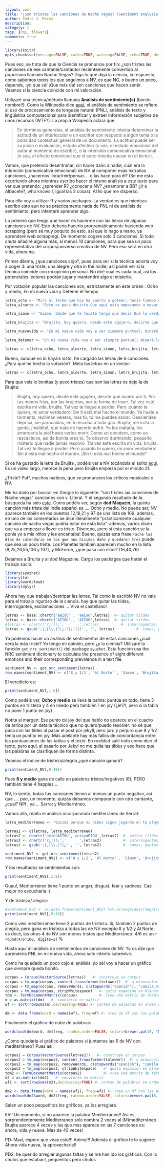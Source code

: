 ```yaml
---
layout: post
title: "¿Son tristes las canciones de Nacho Vegas? (Sentiment analysis of NV lyrics)"
author: Pedro J. Perez
description: 
category: r
tags: [PNL, flowers]
comments: true
---
```


```r
library(knitr)
opts_chunk$set(message=FALSE, cache=TRUE, warning=FALSE, echo=TRUE, dev="jpeg" )
```


Pues eso, se trata de que la Ciencia se pronuncie por fin: ¿son tristes las canciones de ese cantante/cantautor recientemente convertido al populismo llamado Nacho Vegas? Diga lo que diga la ciencia, la respuesta, como sabemos todos los que seguimos a NV, es que NO, o bueno un poco, depende, ¡yo que sé! ¡Que más da! son canciones que hacen sentir. Veamos si la ciencia coincide con mi valoración.  

Utilizaré una técnica/método llamada **Analisis de sentimiento(s)** (bonito nombre!!). Como la Wikipedia dice [aquí](https://es.wikipedia.org/wiki/An%C3%A1lisis_de_sentimiento), el análisis de sentimiento se refiere al uso de procesamiento de lenguaje natural (PNL), análisis de texto y lingüística computacional para identificar y extraer información subjetiva de unos recursos (WTF?). La propia Wikipedia aclara que:  

> En términos generales, el análisis de sentimiento intenta determinar la actitud de un interlocutor o un escritor con respecto a algún tema o la polaridad contextual general de un documento. La actitud puede ser su juicio o evaluación, estado afectivo (o sea, el estado emocional del autor al momento de escribir), o la intención comunicativa emocional (o sea, el efecto emocional que el autor intenta causar en el lector).   

Vamos, que pretendo desentrañar, sin hacer daño a nadie, cual era la intención (comunicativa emocional) de NV al componer esas extrañas canciones, ¿hacernos llorar/reír/pensar.... o las hace para él? (Se me esta ocurriendo ahora mientras escribo hacer el mismo análisis a este texto para ver que pretendo: ¿aprender R? ¿conocer a NV? ¿enamorar a BB? ¿ir a Albacete?, who knows!!, igual las 3 cosas). Al lío que me disperso.  

Para ello voy a utilizar R y varios packages. La verdad es que mientras escribo esto aun no se prácticamente nada de PNL ni de análisis de sentimiento, pero intentaré aprender algo.   


Lo primero que tengo que hacer es hacerme con las letras de algunas canciones de NV. Esto debería hacerlo programáticamente haciendo web scrapping (pero sé muy poquito de esto, así que lo hago a mano, ya aprenderé web scrapping). De momento cogeré solo 3 canciones. Si todo chuta añadiré alguna más, al menos 10 canciones, para que sea un poco representativo del corpus/universo creativo de NV. Pero eso será en otra vida, ahora no.   

Primer dilema, ¿que canciones cojo?, pues para ver si la técnica acierta voy a coger 3: una triste, una alegre y otra in the midle; así podré ver si la técnica coincide con mi opinión personal. No diré cual es cada cual, así los potenciales lectores podrán jugar y mantendré algo el misterio.  

Por votación popular las canciones son, estrictamente en este orden : Ocho y medio, En mi nueva vida y Detener el tiempo


```r

letra_ocho <- "Miro al techo que hoy ha vuelto a gotear; hacía tiempo que no llovía así. Y cada gota golpeando contra los cacharros de metal me hace pensar unas veces en sangre y otras veces en ti. Lo que en realidad viene a ser lo mismo. Lo que, por crueldad, viene a dar igual. O puede ser un ángel que una vez perdió la fe y fue expulsado, y que ha venido a agonizar justo encima de mi hogar y estas gotas sean sus lágrimas. O puede que sea hora de entrar ya en razón y llegar a comprender que dentro de este horror no hay literatura, no, y eso tú lo sabes bien a fuerza de caer en una trampa mortal que en el tiempo dura ya ocho años y medio. Seré muy breve; te quiero, y esto duele. Y vino un pájaro a posarse en mi ventana. Tenía una ala rota y su plumaje era gris y azul. Y al acercar mi mano y comprobar que no echaba a volar supe de inmediato que lo enviabas tú. Lo tomé entre mis garras y lo dejé morir, y cuando lo hizo aún llovía aquí. Y la sangre al gotear entre zarpas de animal presagió mi suerte, como una ave que voló de Madrid hacia Gijón aun herida de muerte, reescribiendo la espiral de prometer hacerlo bien, cometer un nuevo error, no saber pedir perdón o pedirlo demasiadas veces. Y aunque ahora escupo una oración helado de terror ningún dios responde aún. ¿Soy yo el que no ve o es que todavía no se hizo la luz? Seré muy breve; te extraño, y esto duele. Y trato de encontrar una salida pero no recuerdo ni por dónde hemos entrado aquí. Y contemplo junto a mí el cadáver del que fui ?según tú- en una ocasión, y es la mancha de humedad la de la herida mortal impregnada en el colchón, y ahora que te oigo llorar en lugar de ir hacia ti me vuelvo a anestesiar y me limito a subir el volumen del televisor, o me concentro en recordar, para no pensar en ti, que tendría que llamar y que alguien venga a reparar la gotera de una puta vez, que ya cansé de recoger litros de agua gris, gris como un metal que un día relució y hoy lo cubre suciedad. ¿Qué se hace para amar lo que quise despreciar ya una y mil veces? Seré muy breve; te he perdido, y esto duele"
letra_alnorte <- "Esto es para decirte Que aquí esta empezando a nevar La playa parece un oso Que duerme junto al mar Es una extraña mañana De febrero en Gijón Hoy siento mucho más lejos Aquellas noches de calor Y esto es para decirte Lo mucho que pienso en ti Hay hielo sobre los coches ¿Alguna vez viviste aquí? Perdona, no logro recordar Miré por mi ventana Conozco estas calles tan bien Te buscaré con la mente Aunque no te alcance a ver Y recordé viendo el Muro Algo que un buen día te oí Vivo al norte del norte Hace frío en mi país Lejos de todo, lejos de ti Y si alguna vez te hice daño En este u otro rincón Quiero que sepas con esto Que no era mi intención Que si lo era, no eras tú la razón Y un día tuve noticias De un extranjero sin voz Decía ser tu amante Y si lo era, ¿quién era yo? Creo que hablé demasiado Ahora tengo que salir Sigue nevando ahí fuera Cuídate mucho y sé feliz Te quiere,"

letra_simon <- "Simón, desde que te fuiste tengo que decir Que la verdad, no estamos nada mal sin ti También es cierto que podríamos estar mejor Pero ya ves, las buenas cosas mueren bajo el sol Y ahora es la memoria mi guía Porque eso sí, pienso en ti cada día Desde aquella mañana de agosto Reinventada hasta la saciedad Sin lograr encontrar nada de nada Ni una explicación ni un porqué Al que poder aferrarme (Y ahora no sé por qué Viene a mi mente el colchón Que tuvimos que bajar Javi y yo a la basura Sin poder dejar de mirar esa mancha oscura Que allí nos dejaste como herencia y recuerdo Antes de partir en tu último viaje Probablemente al infierno)  Y me vas a disculpar Si nunca te llevo rosas Me vas a permitir Contar algunas cosas Sobre lo poco que sé De tus días de vino y rosas Con todas las bromas Como aquella en que al pasar delante de una funeraria Nos decías agachaos, no vaya a ser Que os tomen las medidas Ese era tu consejo, tu sabio consejo Y no estuvo mal, pero se te olvidó Algo importante: Tú también tenías que agacharte Sí, tú también tenías que agacharte Pero nunca quisiste cuidarte No, nunca quisiste cuidarte.  Y quiero pensar que por una vez Hice algo mejor que tú Quiero pensar que por una vez Hice algo mejor Que tú que ni siquiera Acabaste esa carta de despedida Que en el ordenador Santi encontró perdida Y ahora que perdiste tan absurdamente la partida Ahora estoy cansado Y hasta tengo miedo de mi propia vida Y sé que lo tendré toda la puta vida Decida lo que decida  Bueno, al final tal vez tuviste suerte Porque tal vez dímelo tú Mejor que ser un hombre solo y arruinado Resulte ser, como dijo el juez, el finado (Mientras se tapaba la nariz con su pañuelo) Y desde cualquier lugar Dondequiera que ahora te estés pudriendo Sólo quiero que sepas que ya no te tengo miedo Que ahora estoy cansado Y sólo tengo miedo de mi propia vida Y que sé que lo tendré Toda la puta vida Decida lo que decida  Como tú siempre decías Formalidad poca, pero que dure Como tú siempre decías  Gracias  Así es y así será Toda mi vida Decida lo que decida."

letra_brujita <- "Brujita, hoy quiero, desde este agujero, decirte que muero por ti. Por tus manos frías, por las brujerías, por tu forma de toser.  Tal vez esté escrita mi vida, brujita. Tal vez te llegue a perder. Pero ¡cuánto te quiero, mi amor verdadero! Sin ti está mal hecho el mundo.  Ya huele a tormenta, rechinan veletas, mas tú, tú me puedes salvar. Desciendes deprisa, sin paracaídas, en tu escoba a todo gas.  Brujita, me irrita la gente, ¡maldita!, que trata de hacerte sufrir. Yo los mataría, les arrancaría la piel hasta verlos morir.  Como un cocotero, como un rascacielos, así de bonita eres tú. Te observo durmiendo, pequeño misterio que nadie jamás resolvió.  Tal vez esté escrita mi vida, brujita. Tal vez te llegue a perder. Pero ¡cuánto te quiero, mi amor verdadero! Sin ti está mal hecho el mundo. ¡Sin ti está mal hecho el mundo!"

letra_nuevavida <- "En mi nueva vida voy a ser siempre puntual; minaré las dudas que haya acerca de mi seriedad.  En mi nueva vida me haré llamar librepensador; leeré el Época y otras revistas de humor.  En mi nueva vida llamaré a mi madre más; le haré saber que su hijo la quiere más que el que más.  En mi nueva vida solo envejeceré; cada vez que tenga un poco de tiempo que perder.  En mi nueva vida no habrá drogas ni alcohol; dedicaré las tardes a contemplar puestas de sol.  En mi nueva vida abrazaré una nueva fe; una que me invente y que haga trascender el ser.  Pero ¿no lo ves, no lo ves, no lo ves? Ahora estoy perdido en mi canción, así que todo eso será en mi nueva vida pero ahora no. Ahora mismo no, ahora no, señor; todo cambiará en mi nueva vida pero ahora no.  En mi nueva vida quedaré con mi nuevo amor para la merienda cada tarde en la López-Ibor.  En mi nueva vida nada me asemejará a los seres humanos salvo el hecho de ser uno de ellos más.  En mi nueva vida lograré gritar al fin: esta es mi tara, mi única razón para vivir.  En mi nueva vida sabré hablar con autoridad, ahora del tocino, ahora de la velocidad.  Pero ¿no lo ves, no lo ves, no lo ves? Ahora estoy perdido en mi canción, así que todo eso será en mi nueva vida pero ahora no. Ahora mismo no, ahora no, señor; todo cambiará en mi nueva vida pero ahora no.  En mi nueva vida lo haré mejor. En mi nueva vida, a lo mejor.  ¿No lo ves, no lo ves, no lo ves? Ahora estoy perdido en mi canción, así que todo eso será en mi nueva vida pero ahora no. Ahora mismo no, ahora no, señor; todo cambiará en mi nueva vida pero ahora no. Ahora solo espero ver un nuevo cambio de estación, y todo cambiará en mi nueva vida pero ahora no."

letra_detener <- "En mi nueva vida voy a ser siempre puntual; minaré las dudas que haya acerca de mi seriedad.  En mi nueva vida me haré llamar librepensador; leeré el Época y otras revistas de humor.  En mi nueva vida llamaré a mi madre más; le haré saber que su hijo la quiere más que el que más.  En mi nueva vida solo envejeceré; cada vez que tenga un poco de tiempo que perder.  En mi nueva vida no habrá drogas ni alcohol; dedicaré las tardes a contemplar puestas de sol.  En mi nueva vida abrazaré una nueva fe; una que me invente y que haga trascender el ser.  Pero ¿no lo ves, no lo ves, no lo ves? Ahora estoy perdido en mi canción, así que todo eso será en mi nueva vida pero ahora no. Ahora mismo no, ahora no, señor; todo cambiará en mi nueva vida pero ahora no.  En mi nueva vida quedaré con mi nuevo amor para la merienda cada tarde en la López-Ibor.  En mi nueva vida nada me asemejará a los seres humanos salvo el hecho de ser uno de ellos más.  En mi nueva vida lograré gritar al fin: esta es mi tara, mi única razón para vivir.  En mi nueva vida sabré hablar con autoridad, ahora del tocino, ahora de la velocidad.  Pero ¿no lo ves, no lo ves, no lo ves? Ahora estoy perdido en mi canción, así que todo eso será en mi nueva vida pero ahora no. Ahora mismo no, ahora no, señor; todo cambiará en mi nueva vida pero ahora no.  En mi nueva vida lo haré mejor. En mi nueva vida, a lo mejor.  ¿No lo ves, no lo ves, no lo ves? Ahora estoy perdido en mi canción, así que todo eso será en mi nueva vida pero ahora no. Ahora mismo no, ahora no, señor; todo cambiará en mi nueva vida pero ahora no. Ahora solo espero ver un nuevo cambio de estación, y todo cambiará en mi nueva vida pero ahora no."

letras <- c(letra_ocho, letra_alnorte, letra_simon, letra_brujita, letra_nuevavida, letra_detener)

```  

Bueno, aunque no lo hayáis visto, he cargado las letras de 6 canciones. ¿Para qué he hecho la votación?. Meto las letras en un vector:  



```r
letras <- c(letra_ocho, letra_alnorte, letra_simon, letra_brujita, letra_nuevavida, letra_detener)

```


Para que veis lo bonitas (y poco tristes) que son las letras os dejo la de Brujita:  

> Brujita, hoy quiero, desde este agujero, decirte que muero por ti. Por tus manos frías, por las brujerías, por tu forma de toser.  Tal vez esté escrita mi vida, brujita. Tal vez te llegue a perder. Pero ¡cuánto te quiero, mi amor verdadero! Sin ti está mal hecho el mundo.  Ya huele a tormenta, rechinan veletas, mas tú, tú me puedes salvar. Desciendes deprisa, sin paracaídas, en tu escoba a todo gas.  Brujita, me irrita la gente, ¡maldita!, que trata de hacerte sufrir. Yo los mataría, les arrancaría la piel hasta verlos morir.  Como un cocotero, como un rascacielos, así de bonita eres tú. Te observo durmiendo, pequeño misterio que nadie jamás resolvió.  Tal vez esté escrita mi vida, brujita. Tal vez te llegue a perder. Pero ¡cuánto te quiero, mi amor verdadero! Sin ti está mal hecho el mundo. ¡Sin ti está mal hecho el mundo!"




Si os ha gustado la letra de Brujita , podéis ver a NV tocándola el solito [aquí](https://www.youtube.com/watch?v=20011Cccisg). Es un vídeo largo, merece la pena pero Brujita empieza por el minuto 21.   

¿Triste? Puff, muchos matices, que se pronuncien los   críticos musicales o NV.  

Me ha dado por buscar en Google lo siguiente: "son tristes las canviones de Nacho vegas" canciones con v. Literal. Y el segundo resultado de la búsqueda ha sido [este](http://www.dodmagazine.es/canciones-mas-triste-del-indie-espanol/). Como podéis ver, según **dod Magazin**, la quinta canción más triste del indie español es .... Ocho y medio. No puede ser, NV aparece también en los puestos 12,19,21 y 97 de una lista de 109; ademas, en uno de los comentarios se dice literalmente "prácticamente cualquier canción de nacho vegas podría estar en esta lista"; ademas, varios dicen que va a empezar a llover es triste. Discrepo, ¡pero si esta canción se la ponía yo a mis niños y les encantaba! Bueno, quizás esta frase `Tache los días de calendario en los que nos hicimos daño y quedaron tres` puede que sea un poco triste. Los Planetas también aparecen mucho en la lista (8,25,26,55,106 y 107), y McEnroe, ¿que pasa con ellos? (16,40,76)


Dejamos a Brujita y al dod Magazine. Cargo los packages que harán el trabajo sucio:  

```r
library(syuzhet)
library(tm)
library(wordcloud)
library(dplyr)
```  

Ahora hay que trabajar/destripar las letras. Tal como la escribió NV no vale para el trabajo riguroso de la ciencia. hay que quitar las tildes, interrogantes, exclamaciones ... Viva el castellano!  


```r
letras <- base::chartr('áéíóú' , 'aeiou',letras)  #- quitar tildes
letras <- base::chartr('ÁÉÍÓÚ' , 'AEIOU',letras)  #- quitar tildes
#letras <- chartr('?¿()!¡','      ',letras)          #- interrogantes, parentesis y exclamaciones
letras <- gsub(';|,|\\.|?|¿|!|¡|(|)' , '', letras)          #- comas, puntos y comas ....

```  
Ya podemos hacer un análisis de sentimientos de estas canciones ¿cual será la más triste? Yo tengo mi opinión, pero ¿y la ciencia? Utilizaré la función `get_nrc_sentiment()` del package `syuzhet`. Esta función usa the NRC sentiment dictionary to calculate the presence of eight different emotions and their corresponding prevalence in a text file. 

```r
sentiment_NV <- get_nrc_sentiment(letras)
row.names(sentiment_NV) <- c('8 y 1/2', 'Al Norte' , 'Simon', 'Brujita' , 'Nueva vida' , 'Detener')
```  
El veredicto es: 

```r
print(sentiment_NV[,1:8])
```  
Como podéis ver, **Ocho y medio** se lleva la palma: puntúa en todo, tiene 3 puntos en tristeza y 4 en miedo pero también 1 en joy (¿eh?!, pero si la tabla no pone 1 punto en joy) 

Notita al margen: Ese punto de joy del que hablo no aparece en el cuadro de arriba por un detalle técnico que no quiero/puedo resolver: no sé que pasa con las tildes al pasar el post por jekyll, pero juro y perjuro que 8 y 1/2 tenía un puntito en joy. Más adelante hay más fallos de concordancia entre las puntuaciones de las tablas y el texto. En realidad salé todo como dice el texto, pero aquí, al pasarlo por Jekyl no me quita las tildes y eso hace que las palabras se clasifiquen de forma distinta.      

Veamos el indice de tristeza/alegría ¿qué canción ganará?

```r
print(sentiment_NV[,9:10])
```  
Pues **8 y medio** gana de calle en palabros tristes/negativos (6), PERO también tiene 4 happies ... 

NV, lo siento, todas tus canciones tienen al menos un punto negativo, así que .... peo, un momento, quizás debamos compararlo con otro cantante, ¿cual? NPI , ya ... Serrat y Mediterráneo.   

Vamos allá, repito el análisis incorporando mediterráneo de Serrat:

```r
letra_mediterraneo <- "Quizás porque mi niñez sigue jugando en tu playa y escondido tras las cañas duerme mi primer amor, llevo tu luz y tu olor por dondequiera que vaya, y amontonado en tu arena guardo amor, juegos y penas. Yo, que en la piel tengo el sabor amargo del llanto eterno que han vertido en ti cien pueblos de algeciras a estambul para que pintes de azul sus largas noches de invierno. a fuerza de desventuras, tu alma es profunda y oscura. A tus atardeceres rojos se acostumbraron mis ojos como el recodo al camino. soy cantor, soy embustero, me gusta el juego y el vino, tengo alma de marinero. qué le voy a hacer, si yo nací en el mediterráneo. Y te acercas, y te vas después de besar mi aldea. jugando con la marea te vas, pensando en volver. eres como una mujer perfumadita de brea que se añora y que se quiere que se conoce y se teme. Ay, si un día para mi mal viene a buscarme la parca. empujad al mar mi barca con un levante otoñal y dejad que el temporal desguace sus alas blancas. Y a mí enterradme sin duelo entre la playa y el cielo... En la ladera de un monte, más alto que el horizonte. quiero tener buena vista. mi cuerpo será camino, le daré verde a los pinos y amarillo a la genista. Cerca del mar. porque yo nací en el mediterráneo."
```  

```r
letras2 <- c(letras, letra_mediterraneo)
letras2 <- chartr('áéíóúÁÉÍÓÚ','aeiouAEIOU',letras2)  #- quitar tildes
letras2 <- chartr('?¿()!¡','      ',letras2)          #- interrogantes, parentesis y exclamaciones
letras2 <- gsub(';|,|\\.|?|¿' , '', letras2)          #- comas, puntos y comas ....

sentiment_NV2 <- get_nrc_sentiment(letras2)
row.names(sentiment_NV2) <- c('8 y 1/2', 'Al Norte' , 'Simon', 'Brujita' , 'Nueva vida' , 'Detener', 'Mediterraneo')

```  

Y los resultados se sentimientos son: 

```r
print(sentiment_NV2[,1:8])

``` 
 Guau!, Mediterráneo tiene 1 punto en anger, disgust, fear y sadness. Casi mejor no escucharla :)


Y de tristeza/ alegría: 

```r
#sentiment_NV3 <- as.data.frame(sentiment_NV2) %>% arrange(desc(negative))
print(sentiment_NV2[,9:10])
``` 
Como veis mediterráneo tiene 2 puntos de tristeza. Sí, también 2 puntos de alegría, pero gana en tristeza a todas las de NV excepto 8 y 1/2 y Al Norte; es decir, las otras 4 de NV son menos tristes que Mediterráneo: 4/6 es un  `r round(4/6*100, digits=2)` % 

Hasta aquí mi análisis de sentimientos de canciones de NV. Ya os dije que aprendería PNL en mi nueva vida, ahora solo intento sobrevivir. 




Como ha quedado un poco cojo el análisis, ¡lo sé! voy a hacer un gráfico que siempre queda bonito. 


```r
corpus = Corpus(VectorSource(letras))   #- construye un corpus
corpus = tm_map(corpus, content_transformer(tolower))  #- a minusculas
corpus = tm_map(corpus, removeWords, c(stopwords("spanish"), "camila_vallejo"))  #- quita "palabras vacias"
corpus = tm_map(corpus, stripWhitespace)   #- quita espacion en blanco
tdm <- TermDocumentMatrix(corpus)          #- crea una matriz de términos
m = as.matrix(tdm)   #- convierte en matriz
wf <- sort(rowSums(m),decreasing=TRUE) #- conteo de palabras en orden decreciente

dm <- data.frame(word = names(wf), freq=wf) #- crea un df con las palabras y sus frecuencias
```  

Finalmente el gráfico de nube de palabras:

```r
wordcloud(dm$word, dm$freq, random.order=FALSE, colors=brewer.pal(8, "Dark2"))

```  

¿Como quedaría el gráfico de palabros si juntamos las 6 de NV con mediterráneo? Pues así: 
```r
corpus2 = Corpus(VectorSource(letras2))   #- construye un corpus
corpus2 = tm_map(corpus2, content_transformer(tolower))  #- a minusculas
corpus2 = tm_map(corpus2, removeWords, c(stopwords("spanish"), "camila_vallejo"))  #- quita "palabras vacias"
corpus2 = tm_map(corpus2, stripWhitespace)   #- quita espacion en blanco
tdm2 <- TermDocumentMatrix(corpus2)          #- crea una matriz de términos
m2 = as.matrix(tdm2)   #- convierte en matriz
wf2 <- sort(rowSums(m2),decreasing=TRUE) #- conteo de palabras en orden decreciente

dm2 <- data.frame(word = names(wf2), freq=wf2) #- crea un df con las palabras y sus frecuencias
wordcloud(dm2$word, dm2$freq, random.order=FALSE, colors=brewer.pal(8, "Dark2"))
```  
Salen un poco pequeñitos los gráficos. ya los arreglaré.  

Eh!! Un momento, si no aparece la palabra Mediterráneo!! Así es, sorprendentemente Mediterraneo solo nombra 2 veces al (M)mediterráneo. Brujita aparece 4 veces y las que mas aparece en las 7 canciones es: ahora, vida y nueva. Mas de 40 veces!



PD: Maxi, espero que veas esto!!! Animo!!! Además el gráfico te lo sugiere:  Ahora vida nueva, !a aprovecharla!!

PD2: he querido arreglar algunas faltas y se me han ido los gráficos. Con lo chulos que estaban!, pequeñitos pero chulos
